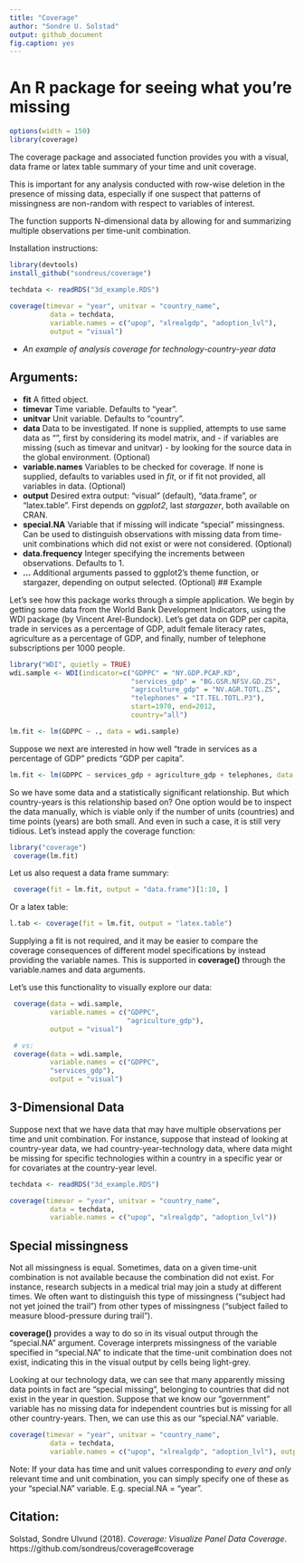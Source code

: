 ```yaml
---
title: "Coverage"
author: "Sondre U. Solstad"
output: github_document
fig.caption: yes
---
```

#  An R package for seeing what you're missing

```r
options(width = 150)
library(coverage)
```

The coverage package and associated function provides you with a visual, data frame or latex table summary of your time and unit coverage. 

This is important for any analysis conducted with row-wise deletion in the presence of missing data, especially if one suspect that patterns of missingness are non-random with respect to variables of interest. 

The function supports N-dimensional data by allowing for and summarizing multiple observations per time-unit combination.

Installation instructions:
```r
library(devtools)
install_github("sondreus/coverage")
```


```r
techdata <- readRDS("3d_example.RDS")
 
coverage(timevar = "year", unitvar = "country_name",
          data = techdata,
          variable.names = c("upop", "xlrealgdp", "adoption_lvl"),
          output = "visual")

```

- *An example of analysis coverage for technology-country-year data*

## Arguments: 

* **fit** A fitted object.
* **timevar** Time variable. Defaults to "year".
* **unitvar** Unit variable. Defaults to "country".
* **data** Data to be investigated. If none is supplied, attempts to use same data as "\code{fit}", first by considering its model matrix, and - if variables are missing (such as timevar and unitvar) - by looking for the source data in the global environment. (Optional)
* **variable.names** Variables to be checked for coverage. If none is supplied, defaults to variables used in *fit*, or if fit not provided, all variables in data. (Optional)
* **output** Desired extra output: "visual" (default), "data.frame", or "latex.table". First depends on *ggplot2*, last *stargazer*, both available on CRAN.
* **special.NA** Variable that if missing will indicate "special" missingness. Can be used to distinguish observations with missing data from time-unit combinations which did not exist or were not considered. (Optional)
* **data.frequency** Integer specifying the increments between observations. Defaults to 1.
* **...** Additional arguments passed to ggplot2's theme function, or stargazer, depending on output selected. (Optional)
## Example

Let's see how this package works through a simple application. We begin by getting some data from the World Bank Development Indicators, using the WDI package (by Vincent Arel-Bundock). Let's get data on GDP per capita, trade in services as a percentage of GDP, adult female literacy rates, agriculture as a percentage of GDP, and finally, number of telephone subscriptions per 1000 people.
```r
library("WDI", quietly = TRUE)
wdi.sample <- WDI(indicator=c("GDPPC" = "NY.GDP.PCAP.KD",
                              "services_gdp" = "BG.GSR.NFSV.GD.ZS",
                              "agriculture_gdp" = "NV.AGR.TOTL.ZS",
                              "telephones" = "IT.TEL.TOTL.P3"),
                              start=1970, end=2012,
                              country="all")

lm.fit <- lm(GDPPC ~ ., data = wdi.sample)
```

Suppose we next are interested in how well "trade in services as a percentage of GDP" predicts "GDP per capita".

```r
lm.fit <- lm(GDPPC ~ services_gdp + agriculture_gdp + telephones, data = wdi.sample)
```

So we have some data and a statistically significant relationship. But which country-years is this relationship based on? One option would be to inspect the data manually, which is viable only if the number of units (countries) and time points (years) are both small. And even in such a case, it is still very tidious. Let's instead apply the coverage function:

```r
library("coverage")
 coverage(lm.fit)
```

Let us also request a data frame summary:
```r
 coverage(fit = lm.fit, output = "data.frame")[1:10, ]
```

Or a latex table:
```r
l.tab <- coverage(fit = lm.fit, output = "latex.table")
```

Supplying a fit is not required, and it may be easier to compare the coverage consequences of different model specifications by instead providing the variable names. This is supported in **coverage()** through the variable.names and data arguments.

Let's use this functionality to visually explore our data:

```r
 coverage(data = wdi.sample,
          variable.names = c("GDPPC",
                             "agriculture_gdp"),
          output = "visual")

 # vs:
 coverage(data = wdi.sample,
          variable.names = c("GDPPC",
          "services_gdp"),
          output = "visual")

```

## 3-Dimensional Data 

Suppose next that we have data that may have multiple observations per time and unit combination. For instance, suppose that instead of looking at country-year data, we had country-year-technology data, where data might be missing for specific technologies within a country in a specific year or for covariates at the country-year level.

```r
techdata <- readRDS("3d_example.RDS")

coverage(timevar = "year", unitvar = "country_name",
          data = techdata,
          variable.names = c("upop", "xlrealgdp", "adoption_lvl"))

```

## Special missingness

Not all missingness is equal. Sometimes, data on a given time-unit combination is not available because the combination did not exist. For instance, research subjects in a medical trial may join a study at different times. We often want to distinguish this type of missingness ("subject had not yet joined the trail") from other types of missingness ("subject failed to measure blood-pressure during trail"). 

**coverage()** provides a way to do so in its visual output through the "special.NA" argument. Coverage interprets missingness of the variable specified in "special.NA" to indicate that the time-unit combination does not exist, indicating this in the visual output by cells being light-grey. 

Looking at our technology data, we can see that many apparently missing data points in fact are "special missing", belonging to countries that did not exist in the year in question. Suppose that we know our "government" variable has no missing data for independent countries but is missing for all other country-years. Then, we can use this as our "special.NA" variable.

```r

coverage(timevar = "year", unitvar = "country_name",
          data = techdata,
          variable.names = c("upop", "xlrealgdp", "adoption_lvl"), output = "visual", special.NA = "government")

```

Note: If your data has time and unit values corresponding to *every and only* relevant time and unit combination, you can simply specify one of these as your "special.NA" variable. E.g. special.NA = "year". 

## Citation:
Solstad, Sondre Ulvund (2018). *Coverage: Visualize Panel Data Coverage*. https://github.com/sondreus/coverage#coverage 


